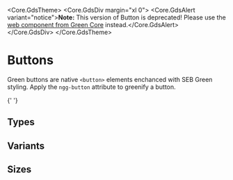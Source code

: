 
<Meta of={Stories} />

<Core.GdsTheme>
  <Core.GdsDiv margin="xl 0">
    <Core.GdsAlert variant="notice">**Note:** This version of Button is deprecated! Please use the [web component from Green Core](https://storybook.seb.io/latest/core/?path=/docs/components-button--docs) instead.</Core.GdsAlert>
  </Core.GdsDiv>
</Core.GdsTheme>

<style>{`
    div[id^=story--] > div{
        height: auto !important;
    }
`}</style>

# Buttons

Green buttons are native `<button>` elements enchanced with SEB Green styling. Apply the `ngg-button` attribute to greenify a button.

{' '}

<Story of={Stories.Default} />

## Types

<Canvas of={Stories.Types} />

## Variants

<Canvas of={Stories.Variants} />

## Sizes

<Canvas of={Stories.Sizes} />
